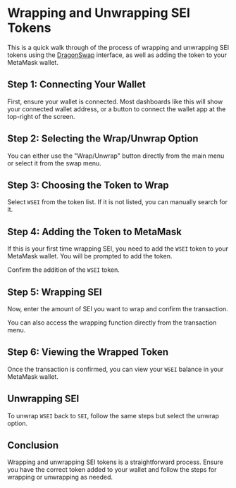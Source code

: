 
# Wrapping and Unwrapping SEI Tokens

This is a quick walk through of the process of wrapping and unwrapping SEI tokens using the [DragonSwap](https://dragonswap.app/) interface, as well as adding the token to your MetaMask wallet.

## Step 1: Connecting Your Wallet

First, ensure your wallet is connected. Most dashboards like this will show your connected wallet address, or a button to connect the wallet app at the top-right of the screen.

<div className="my-4 flex flex-col items-center sm:flex-row justify-center gap-8 w-full">
  <ImageWithCaption
    img={selectModeImage}
    alt="Connected address and Wrap/Unwrap option"
    caption="Connected address and Wrap/Unwrap option"
    className="max-w-xs mx-auto"
  />
</div>

## Step 2: Selecting the Wrap/Unwrap Option

You can either use the "Wrap/Unwrap" button directly from the main menu or select it from the swap menu.

<div className="my-4 flex flex-col items-center sm:flex-row justify-center gap-8 w-full">
  <ImageWithCaption
    img={selectModeImage}
    alt="Selecting Wrap/Unwrap option"
    caption="Selecting Wrap/Unwrap option"
    className="max-w-xs mx-auto"
  />
</div>

## Step 3: Choosing the Token to Wrap

Select `WSEI` from the token list. If it is not listed, you can manually search for it.

<div className="my-4 flex flex-col items-center sm:flex-row justify-center gap-8 w-full">
  <ImageWithCaption
    img={selectWseiImage}
    alt="Select WSEI token"
    caption="Selecting WSEI token"
    className="max-w-xs mx-auto"
  />
</div>

## Step 4: Adding the Token to MetaMask

If this is your first time wrapping SEI, you need to add the `WSEI` token to your MetaMask wallet. You will be prompted to add the token.

<div className="my-4 flex flex-col items-center sm:flex-row justify-center gap-8 w-full">
  <ImageWithCaption
    img={walletAddWseiImage}
    alt="Add WSEI to MetaMask"
    caption="Adding WSEI to MetaMask"
    className="max-w-xs mx-auto"
  />
</div>

Confirm the addition of the `WSEI` token.

<div className="my-4 flex flex-col items-center sm:flex-row justify-center gap-8 w-full">
  <ImageWithCaption
    img={walletAddConfirmImage}
    alt="Confirm addition of WSEI token"
    caption="Confirming addition of WSEI token"
    className="max-w-xs mx-auto"
  />
</div>

## Step 5: Wrapping SEI

Now, enter the amount of SEI you want to wrap and confirm the transaction.

<div className="my-4 flex flex-col items-center sm:flex-row justify-center gap-8 w-full">
  <ImageWithCaption
    img={selectAmountImage}
    alt="Enter amount to wrap"
    caption="Entering amount to wrap"
    className="max-w-xs mx-auto"
  />
  <ImageWithCaption
    img={wrapTxImage}
    alt="Wrap SEI transaction"
    caption="Wrapping SEI transaction"
    className="max-w-xs mx-auto"
  />
</div>

You can also access the wrapping function directly from the transaction menu.

## Step 6: Viewing the Wrapped Token

Once the transaction is confirmed, you can view your `WSEI` balance in your MetaMask wallet.

<div className="my-4 flex flex-col items-center sm:flex-row justify-center gap-8 w-full">
  <ImageWithCaption
    img={finalImage}
    alt="View WSEI balance"
    caption="Viewing WSEI balance"
    className="max-w-xs mx-auto"
  />
</div>

## Unwrapping SEI

To unwrap `WSEI` back to `SEI`, follow the same steps but select the unwrap option.

## Conclusion

Wrapping and unwrapping SEI tokens is a straightforward process. Ensure you have the correct token added to your wallet and follow the steps for wrapping or unwrapping as needed.
